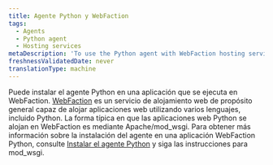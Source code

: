 ```yaml
---
title: Agente Python y WebFaction
tags:
  - Agents
  - Python agent
  - Hosting services
metaDescription: 'To use the Python agent with WebFaction hosting services, follow the instructions for Apache/mod_wsgi.'
freshnessValidatedDate: never
translationType: machine
---
```


Puede instalar el agente Python en una aplicación que se ejecuta en WebFaction. [WebFaction](http://www.webfaction.com/) es un servicio de alojamiento web de propósito general capaz de alojar aplicaciones web utilizando varios lenguajes, incluido Python. La forma típica en que las aplicaciones web Python se alojan en WebFaction es mediante Apache/mod_wsgi. Para obtener más información sobre la instalación del agente en una aplicación WebFaction Python, consulte [Instalar el agente Python](/docs/agents/python-agent/installation-configuration/python-agent-installation) y siga las instrucciones para mod_wsgi.